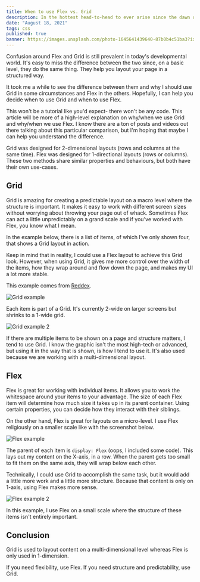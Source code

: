 ```yaml
---
title: When to use Flex vs. Grid
description: In the hottest head-to-head to ever arise since the dawn of man. We will talk about the differences between Flex and Grid.
date: "August 18, 2021"
tags: css
published: true
banner: https://images.unsplash.com/photo-1645641439640-87b0b4c51ba3?ixlib=rb-1.2.1&ixid=MnwxMjA3fDB8MHxwaG90by1wYWdlfHx8fGVufDB8fHx8&auto=format&fit=crop&w=987&q=80---
---
```


Confusion around Flex and Grid is still prevalent in today's developmental world. It's easy to miss the difference between the two since, on a basic level, they do the same thing. They help you layout your page in a structured way.

It took me a while to see the difference between them and why I should use Grid in some circumstances and Flex in the others. Hopefully, I can help you decide when to use Grid and when to use Flex.

This won't be a tutorial like you'd expect- there won't be any code. This article will be more of a high-level explanation on why/when we use Grid and why/when we use Flex. I know there are a ton of posts and videos out there talking about this particular comparison, but I'm hoping that maybe I can help you understand the difference.

Grid was designed for 2-dimensional layouts (rows and columns at the same time). Flex was designed for 1-directional layouts (rows or columns). These two methods share similar properties and behaviours, but both have their own use-cases.

## Grid

Grid is amazing for creating a predictable layout on a macro level where the structure is important. It makes it easy to work with different screen sizes without worrying about throwing your page out of whack. Sometimes Flex can act a little unpredictably on a grand scale and if you've worked with Flex, you know what I mean.

In the example below, there is a list of items, of which I've only shown four, that shows a Grid layout in action.

Keep in mind that in reality, I could use a Flex layout to achieve this Grid look. However, when using Grid, it gives me more control over the width of the items, how they wrap around and flow down the page, and makes my UI a lot more stable.

This example comes from [Reddex](https://reddex.app).

![Grid example](/images/grid%20vs%20flex%201.png)

Each item is part of a Grid. It's currently 2-wide on larger screens but shrinks to a 1-wide grid.

![Grid example 2](/images/grid.jpg)

If there are multiple items to be shown on a page and structure matters, I tend to use Grid. I know the graphic isn't the most high-tech or advanced, but using it in the way that is shown, is how I tend to use it. It's also used because we are working with a multi-dimensional layout.

## Flex

Flex is great for working with individual items. It allows you to work the whitespace around your items to your advantage. The size of each Flex item will determine how much size it takes up in its parent container. Using certain properties, you can decide how they interact with their siblings.

On the other hand, Flex is great for layouts on a micro-level. I use Flex religiously on a smaller scale like with the screenshot below.

![Flex example](/images/grid%20vs%20flex%202.png)

The parent of each item is `display: Flex` (oops, I included some code). This lays out my content on the X-axis, in a row. When the parent gets too small to fit them on the same axis, they will wrap below each other.

Technically, I could use Grid to accomplish the same task, but it would add a little more work and a little more structure. Because that content is only on 1-axis, using Flex makes more sense.

![Flex example 2](/images/flex.jpg)

In this example, I use Flex on a small scale where the structure of these items isn't entirely important.

## Conclusion

Grid is used to layout content on a multi-dimensional level whereas Flex is only used in 1-dimension.

If you need flexibility, use Flex. If you need structure and predictability, use Grid.
